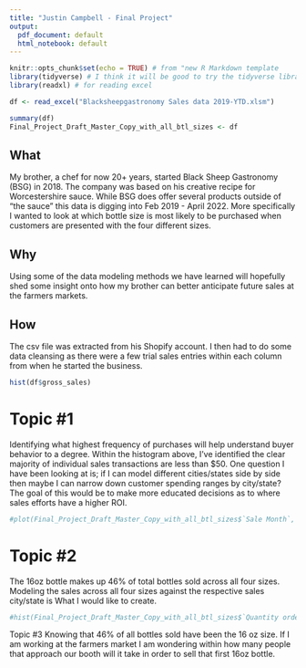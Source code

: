 ```yaml
---
title: "Justin Campbell - Final Project"
output:
  pdf_document: default
  html_notebook: default
---
```


```r
knitr::opts_chunk$set(echo = TRUE) # from "new R Markdown template
library(tidyverse) # I think it will be good to try the tidyverse libraries
library(readxl) # for reading excel
```

```r
df <- read_excel("Blacksheepgastronomy Sales data 2019-YTD.xlsm")
``` 

```r

summary(df)
Final_Project_Draft_Master_Copy_with_all_btl_sizes <- df
```
## What
My brother, a chef for now 20+ years, started Black Sheep Gastronomy (BSG) in 2018. The company was based on his creative recipe for Worcestershire sauce. While BSG does offer several products outside of "the sauce" this data is digging into Feb 2019 - April 2022. More specifically I wanted to look at which bottle size is most likely to be purchased when customers are presented with the four different sizes.

## Why
Using some of the data modeling methods we have learned will hopefully shed some insight onto how my brother can better anticipate future sales at the farmers markets. 

## How
The csv file was extracted from his Shopify account. I then had to do some data cleansing as there were a few trial sales entries within each column from when he started the business.

```r
hist(df$gross_sales)
```

# Topic #1
Identifying what highest frequency of purchases will help understand buyer behavior to a degree. Within the histogram above, I've identified the clear majority of individual sales transactions are less than $50. One question I have been looking at is; if I can model different cities/states side by side then maybe I can narrow down customer spending ranges by city/state? The goal of this would be to make more educated decisions as to where sales efforts have a higher ROI.

```r
#plot(Final_Project_Draft_Master_Copy_with_all_btl_sizes$`Sale Month`, Final_Project_Draft_Master_Copy_with_all_btl_sizes$`Gross Sales`)
```

# Topic #2
The 16oz bottle makes up 46% of total bottles sold across all four sizes. Modeling the sales across all four sizes against the respective sales city/state is What I would like to create.

```r
#hist(Final_Project_Draft_Master_Copy_with_all_btl_sizes$`Quantity ordered`, Final_Project_Draft_Master_Copy_with_all_btl_sizes$Product)
```

Topic #3
Knowing that 46% of all bottles sold have been the 16 oz size. If I am working at the farmers market I am wondering within how many people that approach our booth will it take in order to sell that first 16oz bottle.


